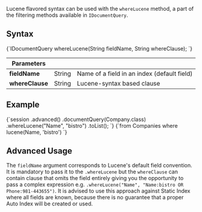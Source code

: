 
Lucene flavored syntax can be used with the `whereLucene` method, a part of the filtering methods available in `IDocumentQuery`.

## Syntax

<TabItem value="lucene_1" label="lucene_1">
<CodeBlock language="java">
{`IDocumentQuery<T> whereLucene(String fieldName, String whereClause);
`}
</CodeBlock>
</TabItem>

| Parameters | | |
| ------------- | ------------- | ----- |
| **fieldName** | String | Name of a field in an index (default field) |
| **whereClause** | String | Lucene-syntax based clause |

## Example

<Tabs groupId='languageSyntax'>
<TabItem value="Java" label="Java">
<CodeBlock language="java">
{`session
    .advanced()
    .documentQuery(Company.class)
    .whereLucene("Name", "bistro")
    .toList();
`}
</CodeBlock>
</TabItem>
<TabItem value="RQL" label="RQL">
<CodeBlock language="sql">
{`from Companies 
where lucene(Name, 'bistro')
`}
</CodeBlock>
</TabItem>
</Tabs>

## Advanced Usage

The `fieldName` argument corresponds to Lucene's default field convention. It is mandatory to pass it to the `.whereLucene` but the `whereClause` can contain clause that omits the field entirely giving you the opportunity to pass a complex expression e.g. `.whereLucene("Name", "Name:bistro OR Phone:981-443655")`. It is advised to use this approach against Static Index where all fields are known, because there is no guarantee that a proper Auto Index will be created or used.



